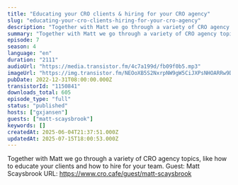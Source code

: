 ```yaml
---
title: "Educating your CRO clients & hiring for your CRO agency"
slug: "educating-your-cro-clients-hiring-for-your-cro-agency"
description: "Together with Matt we go through a variety of CRO agency topics, like how to educate your clients and how to hire for your team. Guest: Matt Scaysbrook URL: https://www.cro.cafe/guest/matt-scaysbrook"
summary: "Together with Matt we go through a variety of CRO agency topics, like how to educate your clients and how to hire for your team. Guest: Matt Scaysbrook URL: https://www.cro.cafe/guest/matt-scaysbrook"
episode: 7
season: 4
language: "en"
duration: "2111"
audioUrl: "https://media.transistor.fm/4c7a199d/fb09f0b5.mp3"
imageUrl: "https://img.transistor.fm/NEOoXB5S2NxrpNW9gW5CiJXPsNHOARRw9DFGZtaJc7A/rs:fill:3000:3000:1/q:60/aHR0cHM6Ly9pbWct/dXBsb2FkLXByb2R1/Y3Rpb24udHJhbnNp/c3Rvci5mbS84ZjIw/YjIwMTc4MTcyMzdi/MWU2OTRkOTg5ZDNh/NTM0ZC5qcGc.webp"
pubDate: 2022-12-31T08:00:00.000Z
transistorId: "1150841"
downloads_total: 605
episode_type: "full"
status: "published"
hosts: ["gxjansen"]
guests: ["matt-scaysbrook"]
keywords: []
createdAt: 2025-06-04T21:37:51.000Z
updatedAt: 2025-07-15T18:00:53.000Z
---
```


Together with Matt we go through a variety of CRO agency topics, like how to educate your clients and how to hire for your team. Guest: Matt Scaysbrook URL: https://www.cro.cafe/guest/matt-scaysbrook
